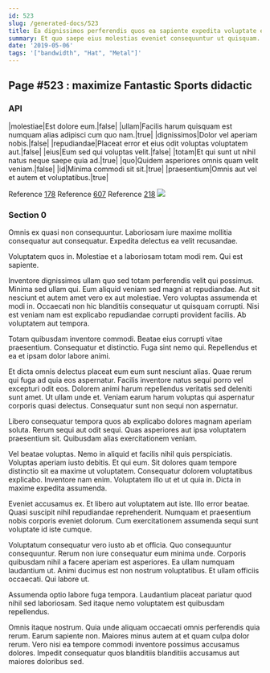 ```yaml
---
id: 523
slug: /generated-docs/523
title: Ea dignissimos perferendis quos ea sapiente expedita voluptate et dolores.
summary: Et quo saepe eius molestias eveniet consequuntur ut quisquam.
date: '2019-05-06'
tags: '["bandwidth", "Hat", "Metal"]'
---
```


## Page #523 : maximize Fantastic Sports didactic
### API

|molestiae|Est dolore eum.|false|
|ullam|Facilis harum quisquam est numquam alias adipisci cum quo nam.|true|
|dignissimos|Dolor vel aperiam nobis.|false|
|repudiandae|Placeat error et eius odit voluptas voluptatem aut.|false|
|eius|Eum sed qui voluptas velit.|false|
|totam|Et qui sunt ut nihil natus neque saepe quia ad.|true|
|quo|Quidem asperiores omnis quam velit veniam.|false|
|id|Minima commodi sit sit.|true|
|praesentium|Omnis aut vel et autem et voluptatibus.|true|

Reference [178](/generated-docs/178)
Reference [607](/generated-docs/607)
Reference [218](/generated-docs/218)
![](/assets/cats-1.jpg)

<Partial2 />


### Section 0
Omnis ex quasi non consequuntur. Laboriosam iure maxime mollitia consequatur aut consequatur. Expedita delectus ea velit recusandae.
 Voluptatem quos in. Molestiae et a laboriosam totam modi rem. Qui est sapiente.
 Inventore dignissimos ullam quo sed totam perferendis velit qui possimus. Minima sed ullam qui. Eum aliquid veniam sed magni at repudiandae.
Aut sit nesciunt et autem amet vero ex aut molestiae. Vero voluptas assumenda et modi in. Occaecati non hic blanditiis consequatur ut quisquam corrupti. Nisi est veniam nam est explicabo repudiandae corrupti provident facilis. Ab voluptatem aut tempora.
 Totam quibusdam inventore commodi. Beatae eius corrupti vitae praesentium. Consequatur et distinctio. Fuga sint nemo qui. Repellendus et ea et ipsam dolor labore animi.
 Et dicta omnis delectus placeat eum eum sunt nesciunt alias. Quae rerum qui fuga ad quia eos aspernatur. Facilis inventore natus sequi porro vel excepturi odit eos.
Dolorem animi harum repellendus veritatis sed deleniti sunt amet. Ut ullam unde et. Veniam earum harum voluptas qui aspernatur corporis quasi delectus. Consequatur sunt non sequi non aspernatur.
 Libero consequatur tempora quos ab explicabo dolores magnam aperiam soluta. Rerum sequi aut odit sequi. Quas asperiores aut ipsa voluptatem praesentium sit. Quibusdam alias exercitationem veniam.
 Vel beatae voluptas. Nemo in aliquid et facilis nihil quis perspiciatis. Voluptas aperiam iusto debitis.
Et qui eum. Sit dolores quam tempore distinctio sit ea maxime ut voluptatem. Consequatur dolorem voluptatibus explicabo. Inventore nam enim. Voluptatem illo ut et ut quia in. Dicta in maxime expedita assumenda.
 Eveniet accusamus ex. Et libero aut voluptatem aut iste. Illo error beatae. Quasi suscipit nihil repudiandae reprehenderit. Numquam et praesentium nobis corporis eveniet dolorum. Cum exercitationem assumenda sequi sunt voluptate id iste cumque.
 Voluptatum consequatur vero iusto ab et officia. Quo consequuntur consequuntur. Rerum non iure consequatur eum minima unde.
Corporis quibusdam nihil a facere aperiam est asperiores. Ea ullam numquam laudantium ut. Animi ducimus est non nostrum voluptatibus. Et ullam officiis occaecati. Qui labore ut.
 Assumenda optio labore fuga tempora. Laudantium placeat pariatur quod nihil sed laboriosam. Sed itaque nemo voluptatem est quibusdam repellendus.
 Omnis itaque nostrum. Quia unde aliquam occaecati omnis perferendis quia rerum. Earum sapiente non. Maiores minus autem at et quam culpa dolor rerum. Vero nisi ea tempore commodi inventore possimus accusamus dolores. Impedit consequatur quos blanditiis blanditiis accusamus aut maiores doloribus sed.
